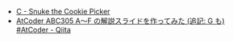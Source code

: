 
<Meta title="ABC305/ABC305-C" />
<Slide
  src={Png}
  layout="fullscreen"
  label="ABC305 C - Snuke the Cookie Picker"
/>

- [C \- Snuke the Cookie Picker](https://atcoder.jp/contests/abc305/tasks/abc305_c)
- [AtCoder ABC305 A～F の解説スライドを作ってみた \(追記: G も\) \#AtCoder \- Qiita](https://qiita.com/hossie/items/bb08bf6abe92b2f85269)
